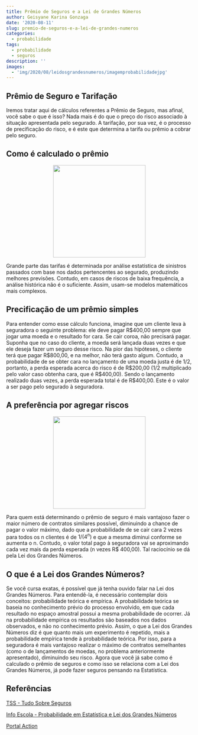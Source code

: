```yaml
---
title: Prêmio de Seguros e a Lei de Grandes Números
author: Geisyane Karina Gonzaga
date: '2020-08-11'
slug: premio-de-seguros-e-a-lei-de-grandes-numeros
categories:
  - probabilidade
tags:
  - probabilidade
  - seguros
description: ''
images:
  - 'img/2020/08/leidosgrandesnumeros/imagemprobabilidadejpg'
---
```


## Prêmio de Seguro e Tarifação

Iremos tratar aqui de cálculos referentes a Prêmio de Seguro, mas afinal, você sabe o que é isso? Nada mais é do que o preço do risco associado à situação apresentada pelo segurado.
  A tarifação, por sua vez, é o processo de precificação do risco, e é este que determina a tarifa ou prêmio a cobrar pelo seguro.
  

## Como é calculado o prêmio


<center>![](/blog/2020-08-11-premio-de-seguros-e-a-lei-de-grandes-numeros_files/Seguros.png){width=250px}</center>


  Grande parte das tarifas é determinada por análise estatística de sinistros passados com base nos dados pertencentes ao segurado, produzindo melhores previsões.
  Contudo, em casos de riscos de baixa frequência, a análise histórica não é o suficiente. Assim, usam-se modelos matemáticos mais complexos.


## Precificação de um prêmio simples


   
   Para entender como esse cálculo funciona, imagine que um cliente leva à seguradora o seguinte problema: ele deve pagar R$400,00 sempre que jogar uma moeda e o resultado for cara. Se cair coroa, não precisará pagar. Suponha que no caso do cliente, a moeda será lançada duas vezes e que ele deseja fazer um seguro desse risco.
  Na pior das hipóteses, o cliente terá que pagar R$800,00, e na melhor, não terá gasto algum. Contudo, a probabilidade de se obter cara no lançamento de uma moeda justa é de 1/2, portanto, a perda esperada acerca do risco é de R$200,00 (1/2 multiplicado pelo valor caso obtenha cara, que é R$400,00). Sendo o lançamento realizado duas vezes, a perda esperada total é de R$400,00. Este é o valor a ser pago pelo segurado à seguradora.


## A preferência por agregar riscos

 
<center>![](/blog/2020-08-11-premio-de-seguros-e-a-lei-de-grandes-numeros_files/agorasim.png){width=250px}</center>
 
 
  
  Para quem está determinando o prêmio de seguro é mais vantajoso fazer o maior número de contratos similares possível, diminuindo a chance de pagar o valor máximo, dado que a probabilidade de se cair cara 2 vezes para todos os n clientes é de $1/(4^n)$ e que a mesma diminui conforme se aumenta o n. Contudo, o valor total pago à seguradora  vai se aproximando cada vez mais da perda esperada (n vezes R$ 400,00). Tal raciocínio se dá pela Lei dos Grandes Números.
  
  
## O que é a Lei dos Grandes Números?


 Se você cursa exatas, é possível que já tenha ouvido falar na Lei dos Grandes Números. Para entendê-la, é necessário contemplar dois conceitos: probabilidade teórica e empírica.  A probabilidade teórica se baseia no conhecimento prévio do processo envolvido, em que cada resultado no espaço amostral possui a mesma probabilidade de ocorrer.
  Já na probabilidade empírica os resultados são baseados nos dados observados, e não no conhecimento prévio. Assim, o que a Lei dos Grandes Números diz é que quanto mais um experimento é repetido, mais a probabilidade empírica tende à probabilidade teórica.
  Por isso, para a seguradora é mais vantajoso realizar o máximo de contratos semelhantes (como o de lançamentos de moedas, no problema anteriormente apresentado), diminuindo seu risco. Agora que você já sabe como é calculado o prêmio de seguros e como isso se relaciona com a Lei dos Grandes Números, já pode fazer seguros pensando na Estatística.
  
## Referências

[TSS - Tudo Sobre Seguros](https://www.tudosobreseguros.org.br/tss-calculo-de-premios-de-seguros/) 

[Info Escola - Probabilidade em Estatística e Lei dos Grandes Números](https://www.infoescola.com/matematica/probabilidade-em-estatistica-e-lei-dos-grandes-numeros/)

[Portal Action](http://www.portalaction.com.br/probabilidades/72-lei-dos-grandes-numeros)

